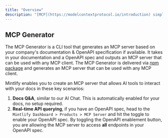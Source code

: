 ```yaml
---
title: "Overview"
description: "[MCP](https://modelcontextprotocol.io/introduction) simplifies how you provide tools to LLMs"
---
```


## MCP Generator

The MCP Generator is a CLI tool that generates an MCP server based on your company's documentation & OpenAPI specification if available. It takes in your documentation and a OpenAPI spec and outputs an MCP server that can be used with any MCP client. The MCP Generator is delivered via [npm package](https://www.npmjs.com/package/mcp) and generates an MCP server that can be used with any MCP client.

Mintlify enables you to create an MCP server that allows AI tools to interact with your docs in these key scenarios:

1. **Docs Q&A**, similar to our AI Chat. This is automatically enabled for your docs, no setup required.
2. **Real-time API querying**, if you have an OpenAPI spec, head to the `Mintlify Dashboard > Products > MCP Server` and hit the toggle to enable your OpenAPI spec.
   <Note>
     By toggling the OpenAPI enablement button, you are allowing the MCP server
     to access **all** endpoints in your OpenAPI spec.
   </Note>
